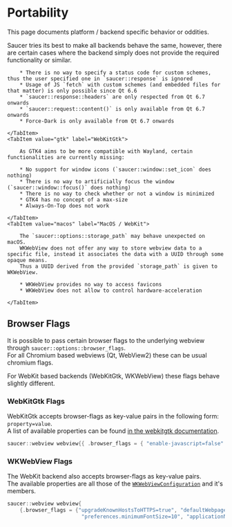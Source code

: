 
# Portability

This page documents platform / backend specific behavior or oddities.  

Saucer tries its best to make all backends behave the same, however, there are certain cases where the backend simply does not provide the required functionality or similar.

<Tabs>
    <TabItem value="qt" label="Qt">
    
        * There is no way to specify a status code for custom schemes, thus the user specified one in `saucer::response` is ignored
        * Usage of JS `fetch` with custom schemes (and embedded files for that matter) is only possible since Qt 6.6
        * `saucer::response::headers` are only respected from Qt 6.7 onwards
        * `saucer::request::content()` is only available from Qt 6.7 onwards
        * Force-Dark is only available from Qt 6.7 onwards
    
    </TabItem>
    <TabItem value="gtk" label="WebKitGtk">
    
        As GTK4 aims to be more compatible with Wayland, certain functionalities are currently missing:

        * No support for window icons (`saucer::window::set_icon` does nothing)
        * There is no way to artificially focus the window (`saucer::window::focus()` does nothing)
        * There is no way to check whether or not a window is minimized
        * GTK4 has no concept of a max-size
        * Always-On-Top does not work
    
    </TabItem>
    <TabItem value="macos" label="MacOS / WebKit">
    
        The `saucer::options::storage_path` may behave unexpected on macOS. 
        WKWebView does not offer any way to store webview data to a specific file, instead it associates the data with a UUID through some opaque means.
        Thus a UUID derived from the provided `storage_path` is given to WKWebView.

        * WKWebView provides no way to access favicons
        * WKWebView does not allow to control hardware-acceleration

    </TabItem>
</Tabs>

## Browser Flags

It is possible to pass certain browser flags to the underlying webview through `saucer::options::browser_flags`.  
For all Chromium based webviews (Qt, WebView2) these can be usual chromium flags.

For WebKit based backends (WebKitGtk, WKWebView) these flags behave slightly different.  

### WebKitGtk Flags

WebKitGtk accepts browser-flags as key-value pairs in the following form: `property=value`.  
A list of available properties can be found [in the webkitgtk documentation](https://webkitgtk.org/reference/webkitgtk/stable/class.Settings.html#properties).

```cpp title="Example: Disable JavaScript"
saucer::webview webview{{ .browser_flags = { "enable-javascript=false" } }};
```

### WKWebView Flags

The WebKit backend also accepts browser-flags as key-value pairs.  
The available properties are all those of the [`WKWebViewConfiguration`](https://developer.apple.com/documentation/webkit/wkwebviewconfiguration?language=objc) and it's members.

```cpp title="Example: WebKit Browser-Flags"
saucer::webview webview{
    {.browser_flags = {"upgradeKnownHostsToHTTPS=true", "defaultWebpagePreferences.allowsContentJavaScript=false",
                        "preferences.minimumFontSize=10", "applicationNameForUserAgent=\"Saucer App\""}}};
```
